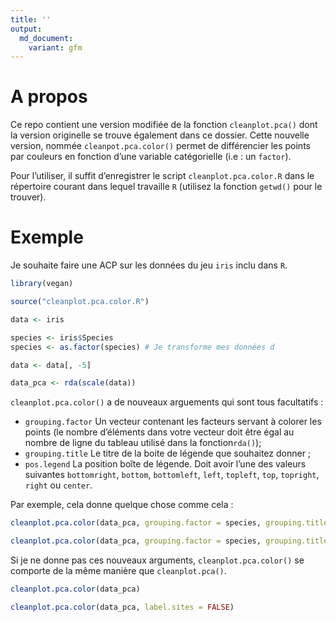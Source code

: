```yaml
---
title: ''
output: 
  md_document: 
    variant: gfm
---
```


# A propos
Ce repo contient une version modifiée de la fonction `cleanplot.pca()` dont la version originelle se trouve également dans ce dossier. Cette nouvelle version, nommée `cleanpot.pca.color()` permet de différencier les points par couleurs en fonction d'une variable catégorielle (i.e : un `factor`).

Pour l'utiliser, il suffit d'enregistrer le script `cleanplot.pca.color.R` dans le répertoire courant dans lequel travaille `R` (utilisez la fonction `getwd()` pour le trouver).

# Exemple

Je souhaite faire une ACP sur les données du jeu `iris` inclu dans `R`.

```r
library(vegan)

source("cleanplot.pca.color.R")

data <- iris

species <- iris$Species
species <- as.factor(species) # Je transforme mes données d

data <- data[, -5]

data_pca <- rda(scale(data))
```

`cleanplot.pca.color()` a de nouveaux arguements qui sont tous facultatifs :

- `grouping.factor` Un vecteur contenant les facteurs servant à colorer les points (le nombre d'éléments dans votre vecteur doit être égal au nombre de ligne du tableau utilisé dans la fonction`rda()`);
- `grouping.title`  Le titre de la boite de légende que souhaitez donner ;
- `pos.legend` La position boîte de légende. Doit avoir l'une des valeurs suivantes `bottomright`, `bottom`, `bottomleft`, `left`, `topleft`, `top`, `topright`, `right` ou `center`.

Par exemple, cela donne quelque chose comme cela :

```r
cleanplot.pca.color(data_pca, grouping.factor = species, grouping.title = "Espèce", pos.legend = "topleft")

```

```r
cleanplot.pca.color(data_pca, grouping.factor = species, grouping.title = "Espèce", pos.legend = "topleft", label.sites = FALSE)

```

Si je ne donne pas ces nouveaux arguments, `cleanplot.pca.color()` se comporte de la même manière que `cleanplot.pca()`.

```r
cleanplot.pca.color(data_pca)

```

```r
cleanplot.pca.color(data_pca, label.sites = FALSE)

```